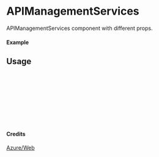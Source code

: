
<Meta of={APIManagementServices} title="Azure/Web/APIManagementServices" />

# APIManagementServices

APIManagementServices component with different props.

#### Example

<Canvas of={APIManagementServices.Primary} />

## Usage

```ts
import { APIManagementServices } from "yadl-ui";

const Example = () => {
  return (
      <APIManagementServices />
  );
};

export default Example;
```

#### Credits
[Azure/Web](https://learn.microsoft.com/en-us/azure/architecture/icons/)
